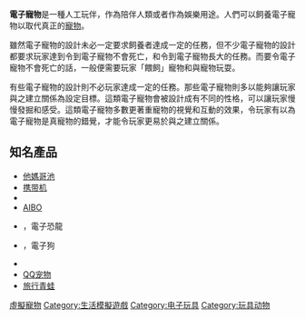 {{unreferenced|time=2017-11-29T08:10:42+00:00}}
{{noteTA
|G1=Digimon
}}

'''電子寵物'''是一種人工玩伴，作為陪伴人類或者作為娛樂用途。人們可以飼養電子寵物以取代真正的[[寵物|寵物]]。

雖然電子寵物的設計未必一定要求飼養者達成一定的任務，但不少電子寵物的設計都要求玩家達到令到電子寵物不會死亡，和令到電子寵物長大的任務。而要令電子寵物不會死亡的話，一般便需要玩家「餵飼」寵物和與寵物玩耍。

有些電子寵物的設計則不必玩家達成一定的任務。那些電子寵物則多以能夠讓玩家與之建立關係為設定目標。這類電子寵物會被設計成有不同的性格，可以讓玩家慢慢發掘和感受。這類電子寵物多數更著重寵物的視覺和互動的效果，令玩家有以為電子寵物是真寵物的錯覺，才能令玩家更易於與之建立關係。

== 知名產品 ==
* [[他媽哥池|他媽哥池]]
* [[携带机|携带机]]
* {{link-en|Furby|Furby}}
* [[AIBO|AIBO]]
* {{link-en|Pleo|Pleo}}，電子恐龍
* {{link-en|iDog|iDog}}，電子狗
* {{link-en|Paro (robot)|Paro (robot)}}
* [[QQ宠物|QQ宠物]]
* [[旅行青蛙|旅行青蛙]]

{{電子遊戲類型}}

[[Category:虛擬寵物|]]
[[Category:生活模擬遊戲|Category:生活模擬遊戲]]
[[Category:电子玩具|Category:电子玩具]]
[[Category:玩具动物|Category:玩具动物]]

{{Simulation-videogame-stub}}